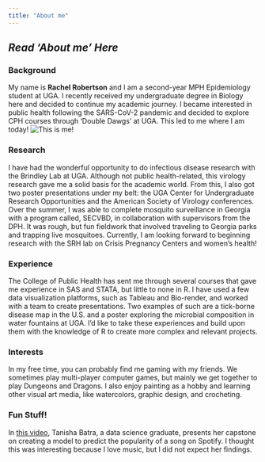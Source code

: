 ---
title: "About me"
---

## *Read 'About me' Here*

### Background

My name is **Rachel Robertson** and I am a second-year MPH Epidemiology student at UGA. I recently received my undergraduate degree in Biology here and decided to continue my academic journey. I became interested in public health following the SARS-CoV-2 pandemic and decided to explore CPH courses through ‘Double Dawgs’ at UGA. This led to me where I am today! ![This is me!](My%20Picture)

### Research

I have had the wonderful opportunity to do infectious disease research with the Brindley Lab at UGA. Although not public health-related, this virology research gave me a solid basis for the academic world. From this, I also got two poster presentations under my belt: the UGA Center for Undergraduate Research Opportunities and the American Society of Virology conferences. Over the summer, I was able to complete mosquito surveillance in Georgia with a program called, SECVBD, in collaboration with supervisors from the DPH. It was rough, but fun fieldwork that involved traveling to Georgia parks and trapping live mosquitoes. Currently, I am looking forward to beginning research with the SRH lab on Crisis Pregnancy Centers and women’s health!

### Experience

The College of Public Health has sent me through several courses that gave me experience in SAS and STATA, but little to none in R. I have used a few data visualization platforms, such as Tableau and Bio-render, and worked with a team to create presentations. Two examples of such are a tick-borne disease map in the U.S. and a poster exploring the microbial composition in water fountains at UGA. I’d like to take these experiences and build upon them with the knowledge of R to create more complex and relevant projects.

### Interests

In my free time, you can probably find me gaming with my friends. We sometimes play multi-player computer games, but mainly we get together to play Dungeons and Dragons. I also enjoy painting as a hobby and learning other visual art media, like watercolors, graphic design, and crocheting.

### Fun Stuff!

In [this video](https://www.youtube.com/watch?v=IKmzUodHg9U&ab_channel=Sponteni), Tanisha Batra, a data science graduate, presents her capstone on creating a model to predict the popularity of a song on Spotify. I thought this was interesting because I love music, but I did not expect her findings.
